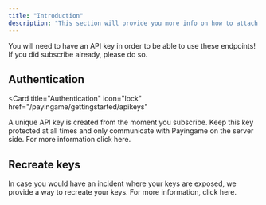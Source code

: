 ```yaml
---
title: "Introduction"
description: "This section will provide you more info on how to attach your backend to Payingame."
---
```


<Note>
  You will need to have an API key in order to be able to use these endpoints!
  If you did subscribe already, please do so.
</Note>

## Authentication

<Card
  title="Authentication"
  icon="lock"
  href="/payingame/gettingstarted/apikeys"
>
  A unique API key is created from the moment you subscribe. Keep this key
  protected at all times and only communicate with Payingame on the server side.
  For more information click here.
</Card>

## Recreate keys

<Card title="Recreate" icon="key" href="/payingame/gettingstarted/apikeys">
  In case you would have an incident where your keys are exposed, we provide a
  way to recreate your keys. For more information, click here.
</Card>
